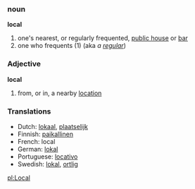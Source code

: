 ===noun===
'''local'''
#one's nearest, or regularly frequented, [[public house]] or [[bar]]
#one who frequents (1) (aka ''a [[regular]]'')

===Adjective===
'''local'''
#from, or in, a nearby [[location]]


===Translations===
*Dutch: [[lokaal]], [[plaatselijk]]
*Finnish: [[paikallinen]]
*French: local
*German: [[lokal]]
*Portuguese: [[locativo]]
*Swedish: [[lokal]], [[ortlig]]

[[pl:Local]]